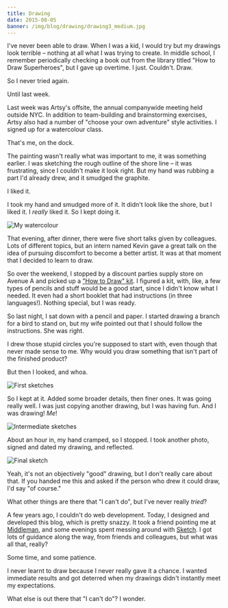 ```yaml
---
title: Drawing
date: 2015-08-05
banner: /img/blog/drawing/drawing3_medium.jpg
---
```


I've never been able to draw. When I was a kid, I would try but my drawings look terrible – nothing at all what I was trying to create. In middle school, I remember periodically checking a book out from the library titled "How to Draw Superheroes", but I gave up overtime. I just. Couldn't. Draw.

So I never tried again.

Until last week.

Last week was Artsy's offsite, the annual companywide meeting held outside NYC. In addition to team-building and brainstorming exercises, Artsy also had a number of "choose your own adventure" style activities. I signed up for a watercolour class.

<Instagram url="https://instagram.com/p/5xqxoLMT_n" />

That's me, on the dock.

The painting wasn't really what was important to me, it was something earlier. I was sketching the rough outline of the shore line – it was frustrating, since I couldn't make it look right. But my hand was rubbing a part I'd already drew, and it smudged the graphite.

I liked it.

I took my hand and smudged more of it. It didn't look like the shore, but I liked it. I _really_ liked it. So I kept doing it.

![My watercolour](painting.jpg)

That evening, after dinner, there were five short talks given by colleagues. Lots of different topics, but an intern named Kevin gave a great talk on the idea of pursuing discomfort to become a better artist. It was at that moment that I decided to learn to draw.

So over the weekend, I stopped by a discount parties supply store on Avenue A and picked up a ["How to Draw" kit](http://www.dickblick.com/products/generals-drawing-pencil-set-no-30/). I figured a kit, with, like, a few types of pencils and stuff would be a good start, since I didn't know what I needed. It even had a short booklet that had instructions (in three languages!). Nothing special, but I was ready.

So last night, I sat down with a pencil and paper. I started drawing a branch for a bird to stand on, but my wife pointed out that I should follow the instructions. She was right.

I drew those stupid circles you're supposed to start with, even though that never made sense to me. Why would you draw something that isn't part of the finished product?

But then I looked, and whoa.

![First sketches](drawing1.jpg)

So I kept at it. Added some broader details, then finer ones. It was going really well. I was just copying another drawing, but I was having fun. And I was drawing! _Me_!

![Intermediate sketches](drawing2.jpg)

About an hour in, my hand cramped, so I stopped. I took another photo, signed and dated my drawing, and reflected.

![Final sketch](drawing3.jpg)

Yeah, it's not an objectively "good" drawing, but I don't really care about that. If you handed me this and asked if the person who drew it could draw, I'd say "of course."

What other things are there that "I can't do", but I've never really _tried_?

A few years ago, I couldn't do web development. Today, I designed and developed this blog, which is pretty snazzy. It took a friend pointing me at [Middleman](http://middlemanapp.com), and some evenings spent messing around with [Sketch](http://bohemiancoding.com/sketch/). I got lots of guidance along the way, from friends and colleagues, but what was all that, really?

Some time, and some patience.

I never learnt to draw because I never really gave it a chance. I wanted immediate results and got deterred when my drawings didn't instantly meet my expectations.

What else is out there that "I can't do"? I wonder.
